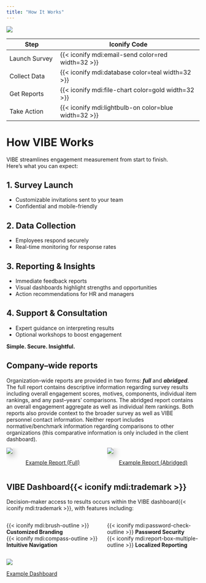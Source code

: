 ```yaml
---
title: "How It Works"
---
```


![](img/factory.webp)

| Step             | Iconify Code                                      |
|------------------|---------------------------------------------------|
| Launch Survey    | {{< iconify mdi:email-send color=red width=32 >}} |
| Collect Data     | {{< iconify mdi:database color=teal width=32 >}}  |
| Get Reports      | {{< iconify mdi:file-chart color=gold width=32 >}}|
| Take Action      | {{< iconify mdi:lightbulb-on color=blue width=32 >}}|

# How VIBE Works

VIBE streamlines engagement measurement from start to finish.  
Here’s what you can expect:

## 1. Survey Launch
- Customizable invitations sent to your team
- Confidential and mobile-friendly

## 2. Data Collection
- Employees respond securely
- Real-time monitoring for response rates

## 3. Reporting & Insights
- Immediate feedback reports
- Visual dashboards highlight strengths and opportunities
- Action recommendations for HR and managers

## 4. Support & Consultation
- Expert guidance on interpreting results
- Optional workshops to boost engagement

::: {.callout-note}
**Simple. Secure. Insightful.**
:::

## Company--wide reports

Organization--wide reports are provided in two forms: ***full*** and ***abridged***. The full report contains descriptive information regarding survey results including overall engagement scores, motives, components, individual item rankings, and any past--years' comparisons. The abridged report contains an overall engagement aggregate as well as individual item rankings. Both reports also provide context to the broader survey as well as [VIBE]{.vibe} personnel contact information. Neither report includes normative/benchmark information regarding comparisons to other organizations (this comparative information is only included in the client dashboard).

::: {.columns}

::: {.column width="50%"}
![](img/fullreport.PNG){.lightbox style="box-shadow: 5px 5px 15px rgba(0, 0, 0, 0.3);"}
<div style="display: flex; justify-content: center;">
[Example Report (Full)](staticpdf.pdf){.btn .btn-outline-primary}
</div>
:::

::: {.column width="50%"}
![](img/abridged.PNG){.lightbox style="box-shadow: 5px 5px 15px rgba(0, 0, 0, 0.3);"}
<div style="display: flex; justify-content: center;">
[Example Report (Abridged)](staticpdf_minimal.pdf){.btn .btn-outline-primary}
</div>
:::

:::

## [VIBE]{.vibe} Dashboard{{< iconify mdi:trademark >}}

Decision--maker access to results occurs within the [VIBE]{.vibe} dashboard{{< iconify mdi:trademark >}}, with features including:

::: {.columns}

::: {.column width="50%"}

{{< iconify mdi:brush-outline >}} **Customized Branding**<br>
{{< iconify mdi:compass-outline >}} **Intuitive Navigation**

:::

::: {.column width="50%"}

{{< iconify mdi:password-check-outline >}} **Password Security**<br>
{{< iconify mdi:report-box-multiple-outline >}} **Localized Reporting**

:::

:::


![](img/dashsnip)

[Example Dashboard](https://jtkulas.shinyapps.io/dashplayground){.btn .btn-outline-primary}


